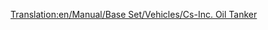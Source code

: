 [[Translation:en/Manual/Base Set/Vehicles/Cs-Inc. Oil Tanker]]

{{nl/Schepen|Naam=Cs-Inc. olietanker
|Afbeelding=[[File:en/OilTanker.png|Cs-Inc. olietanker]]
|Kosten=£33,511 ($67,022)
|Snelheid=40 km/h (25 mph)
|Onderhoudskosten=£2,050 ($4,100)
|Ontworpen=1968
|Levensduur=30
|Capaciteit=350,000 liters olie
|Omschrijving=De Cs-Inc. olietanker is een grote olietanker. Het kan meer olie transporteren dan zijn voorganger en kan varen op een hogere snelheid.
|Real-life=Fictief. Cs staat natuurlijk voor Chris Sawyer.
}}